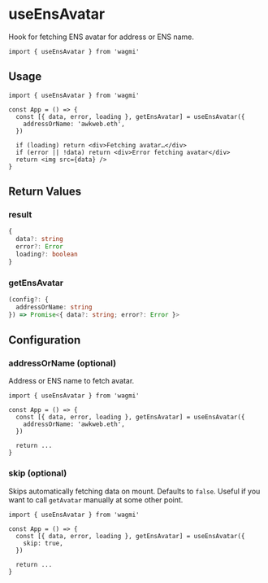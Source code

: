 # useEnsAvatar

Hook for fetching ENS avatar for address or ENS name.

```tsx
import { useEnsAvatar } from 'wagmi'
```

## Usage

```tsx
import { useEnsAvatar } from 'wagmi'

const App = () => {
  const [{ data, error, loading }, getEnsAvatar] = useEnsAvatar({
    addressOrName: 'awkweb.eth',
  })

  if (loading) return <div>Fetching avatar…</div>
  if (error || !data) return <div>Error fetching avatar</div>
  return <img src={data} />
}
```

## Return Values

### result

```ts
{
  data?: string
  error?: Error
  loading?: boolean
}
```

### getEnsAvatar

```ts
(config?: {
  addressOrName: string
}) => Promise<{ data?: string; error?: Error }>
```

## Configuration

### addressOrName (optional)

Address or ENS name to fetch avatar.

```tsx highlight='5'
import { useEnsAvatar } from 'wagmi'

const App = () => {
  const [{ data, error, loading }, getEnsAvatar] = useEnsAvatar({
    addressOrName: 'awkweb.eth',
  })

  return ...
}
```

### skip (optional)

Skips automatically fetching data on mount. Defaults to `false`. Useful if you want to call `getAvatar` manually at some other point.

```tsx highlight='5'
import { useEnsAvatar } from 'wagmi'

const App = () => {
  const [{ data, error, loading }, getEnsAvatar] = useEnsAvatar({
    skip: true,
  })

  return ...
}
```
